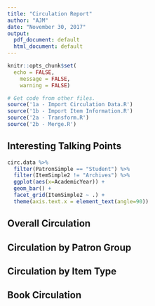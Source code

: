 ```yaml
---
title: "Circulation Report"
author: "AJM"
date: "November 30, 2017"
output:
  pdf_document: default
  html_document: default
---
```


```r
knitr::opts_chunk$set(
  echo = FALSE,
	message = FALSE,
	warning = FALSE)

# Get code from other files.
source('1a - Import Circulation Data.R')
source('1b - Import Item Information.R')
source('2a - Transform.R')
source('2b - Merge.R')

```

## Interesting Talking Points

```r
circ.data %>%
  filter(PatronSimple == "Student") %>%
  filter(ItemSimple2 != "Archives") %>%
  ggplot(aes(x=AcademicYear)) + 
  geom_bar() +
  facet_grid(ItemSimple2 ~ .) + 
  theme(axis.text.x = element_text(angle=90))
```


## Overall Circulation

## Circulation by Patron Group

## Circulation by Item Type

## Book Circulation

